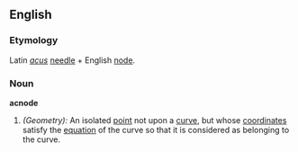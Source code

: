 ==English==
===Etymology===
Latin ''[[acus]]'' [[needle]] + English [[node]].
===Noun===
'''acnode'''
#''(Geometry):'' An isolated [[point]] not upon a [[curve]], but whose [[coordinates]] satisfy the [[equation]] of the curve so that it is considered as belonging to the curve.